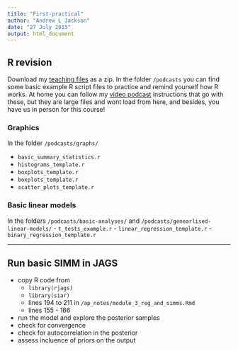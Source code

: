 ```yaml
---
title: "First-practical"
author: "Andrew L Jackson"
date: "27 July 2015"
output: html_document
---
```


## R revision

Download my [teaching files](https://github.com/AndrewLJackson/teaching) as a zip. In the folder `/podcasts` you can find some basic example R script files to practice and remind yourself how R works. At home you can follow my [video podcast](http://www.tcd.ie/Zoology/research/research/theoretical/Rpodcasts.php) instructions that go with these, but they are large files and wont load from here, and besides, you have us in person for this course!


### Graphics
In the folder `/podcasts/graphs/`

- `basic_summary_statistics.r`
- `histograms_template.r`
- `boxplots_template.r`
- `boxplots_template.r`
- `scatter_plots_template.r`

### Basic linear models
In the folders `/podcasts/basic-analyses/` and `/podcasts/genearlised-linear-models/`
- `t_tests_example.r`
- `linear_regression_template.r`
- `binary_regression_template.r` 

----

## Run basic SIMM in JAGS

- copy R code from
  - `library(rjags)`
  - `library(siar)`
  - lines 194 to 211 in `/ap_notes/module_3_reg_and_simms.Rmd`
  - lines 155 - 166
- run the model and explore the posterior samples
- check for convergence
- check for autocorrelation in the posterior
- assess incluence of priors on the output


 
